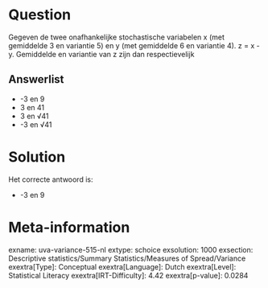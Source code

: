Question
========

Gegeven de twee onafhankelijke stochastische variabelen x (met
gemiddelde 3 en variantie 5) en y (met gemiddelde 6 en variantie 4). z =
x - y. Gemiddelde en variantie van z zijn dan respectievelijk

Answerlist
----------

* -3 en 9
* 3 en 41
* 3 en √41
* -3 en √41

Solution
========

Het correcte antwoord is: 

* -3 en 9

Meta-information
================
exname: uva-variance-515-nl
extype: schoice
exsolution: 1000
exsection: Descriptive statistics/Summary Statistics/Measures of Spread/Variance
exextra[Type]: Conceptual
exextra[Language]: Dutch
exextra[Level]: Statistical Literacy
exextra[IRT-Difficulty]: 4.42
exextra[p-value]: 0.0284
